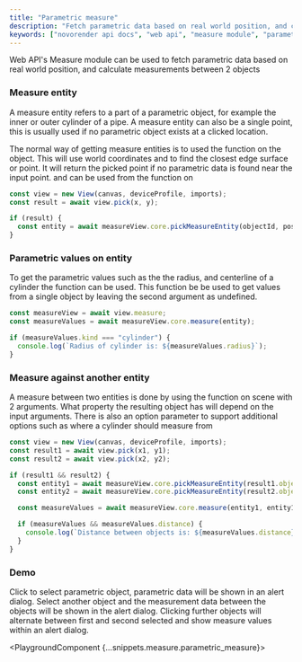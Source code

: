 ```yaml
---
title: "Parametric measure"
description: "Fetch parametric data based on real world position, and calculate measurements between 2 objects using Web API's Measure module."
keywords: ["novorender api docs", "web api", "measure module", "parametric measure"]
---
```



Web API's Measure module can be used to fetch parametric data based on real world position, and calculate measurements between 2 objects

### Measure entity

A measure entity refers to a part of a parametric object, for example the inner or outer cylinder of a pipe.
A measure entity can also be a single point, this is usually used if no parametric object exists at a clicked location.

The normal way of getting measure entities is to used the <CodeLink type="class" name="CoreModule.pickMeasureEntity"/> function on the <CodeLink type="class" name="View.measure"/>object. This will use world coordinates and <CodeLink type="interface" name="PickSample.objectid"/> to find the closest edge surface or point. It will return the picked point if no parametric data is found near the input point. <CodeLink type="interface" name="PickSample.objectid"/> and <CodeLink type="interface" name="PickSample.position"/> can be used from the <CodeLink type="class" name="View.pick"/> function on <CodeLink type="class" name="View"/>

```typescript
const view = new View(canvas, deviceProfile, imports);
const result = await view.pick(x, y);

if (result) {
  const entity = await measureView.core.pickMeasureEntity(objectId, position);
}
```

### Parametric values on entity

To get the parametric values such as the the radius, and centerline of a cylinder the <CodeLink type="class" name="CoreModule.measure"/>
function can be used. This function be be used to get values from a single object by leaving the second argument as undefined.

```typescript
const measureView = await view.measure;
const measureValues = await measureView.core.measure(entity);

if (measureValues.kind === "cylinder") {
  console.log(`Radius of cylinder is: ${measureValues.radius}`);
}
```

### Measure against another entity

A measure between two entities is done by using the <CodeLink type="class" name="CoreModule.measure"/> function on scene with 2 arguments.
What property the resulting object has will depend on the input arguments. There is also an option parameter
to support additional options such as where a cylinder should measure from

```typescript
const view = new View(canvas, deviceProfile, imports);
const result1 = await view.pick(x1, y1);
const result2 = await view.pick(x2, y2);

if (result1 && result2) {
  const entity1 = await measureView.core.pickMeasureEntity(result1.objectId, result1.position);
  const entity2 = await measureView.core.pickMeasureEntity(result2.objectId, result2.position);

  const measureValues = await measureView.core.measure(entity1, entity1);

  if (measureValues && measureValues.distance) {
    console.log(`Distance between objects is: ${measureValues.distance}`);
  }
}
```

### Demo

Click to select parametric object, parametric data will be shown in an alert dialog. Select another object and the measurement data between the objects will be shown in the alert dialog.
Clicking further objects will alternate between first and second selected and show measure values within an alert dialog.

<PlaygroundComponent {...snippets.measure.parametric_measure}></PlaygroundComponent>
